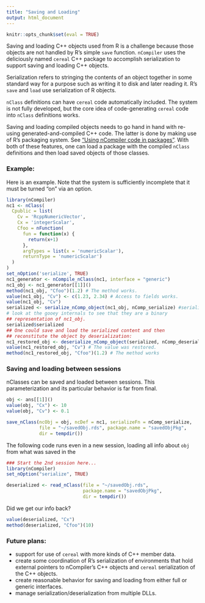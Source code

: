 ```yaml
---
title: "Saving and Loading"
output: html_document
---
```


```r
knitr::opts_chunk$set(eval = TRUE)
```

Saving and loading C++ objects used from R is a challenge because those objects are not handled by R's simple `save` function.  `nCompiler` uses the deliciously named `cereal` C++ package to accomplish serialization to support saving and loading C++ objects. 

Serialization refers to stringing the contents of an object together in some standard way for a purpose such as writing it to disk and later reading it.  R's `save` and `load` use serialization of R objects.

`nClass` definitions can have `cereal` code automatically included.  The system is not fully developed,  but the core idea of code-generating `cereal` code into `nClass` definitions works.

Saving and loading compiled objects needs to go hand in hand with re-using generated-and-compiled C++ code.  The latter is done by making use of R's packaging system.  See ["Using nCompiler code in packages"](use_in_packages.html).  With both of these features, one can load a package with the compiled `nClass` definitions and then load saved objects of those classes.

### Example:

Here is an example.  Note that the system is sufficiently incomplete that it must be turned "on" via an option.

```r
library(nCompiler)
nc1 <- nClass(
  Cpublic = list(
    Cv = 'RcppNumericVector',
    Cx = 'integerScalar',
    Cfoo = nFunction(
      fun = function(x) {
        return(x+1)
      },
      argTypes = list(x = 'numericScalar'),
      returnType = 'numericScalar')
  )
)
set_nOption('serialize', TRUE)
nc1_generator <- nCompile_nClass(nc1, interface = "generic")
nc1_obj <- nc1_generator[[1]]()
method(nc1_obj, "Cfoo")(1.2) # The method works.
value(nc1_obj, "Cv") <- c(1.23, 2.34) # Access to fields works.
value(nc1_obj, "Cv") 
serialized <- serialize_nComp_object(nc1_obj, nComp_serialize) #serialize! 
# look at the gooey internals to see that they are a binary
## representation of nc1_obj.
serialized$serialized
## One could save and load the serialized content and then
## reconstitute the object by deserialization:
nc1_restored_obj <- deserialize_nComp_object(serialized, nComp_deserialize) #deserialize!
value(nc1_restored_obj, "Cv") # The value was restored.
method(nc1_restored_obj, "Cfoo")(1.2) # The method works
```
### Saving and loading between sessions

nClasses can be saved and loaded between sessions. This parameterization and
its particular behavior is far from final.

```r

obj <- ans[[1]]()
value(obj, "Cx") <- 10
value(obj, "Cv") <- 0.1

save_nClass(ncObj = obj, ncDef = nc1, serializeFn = nComp_serialize,
            file = "~/savedObj.rds", package.name = "savedObjPkg", 
            dir = tempdir())
```

The following code runs even in a new session, loading all info about `obj` from
what was saved in the 

```r
### Start the 2nd session here...
library(nCompiler)
set_nOption("serialize", TRUE)

deserialized <- read_nClass(file = "~/savedObj.rds", 
                            package.name = "savedObjPkg", 
                            dir = tempdir())
```

Did we get our info back?

```r
value(deserialized, "Cx")
method(deserialized, "Cfoo")(10)
```



### Future plans:

- support for use of `cereal` with more kinds of C++ member data.
- create some coordination of R's serialization of environments that hold external pointers to nCompiler's C++ objects and `cereal` serialization of the C++ objects. 
- create reasonable behavior for saving and loading from either full or generic interfaces.
- manage serialization/deserialization from multiple DLLs.
